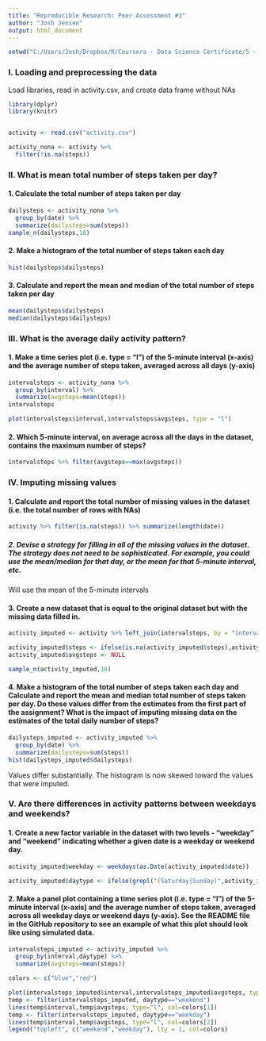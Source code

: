 ```yaml
---
title: "Reproducible Research: Peer Assessment #1"
author: "Josh Jensen"
output: html_document
---
```


```r
setwd("C:/Users/Josh/Dropbox/R/Coursera - Data Science Certificate/5 - Reproducible Research/Peer Assessment 1")
```

### I. Loading and preprocessing the data

Load libraries, read in activity.csv, and create data frame without NAs
```r
library(dplyr)
library(knitr)


activity <- read.csv("activity.csv")

activity_nona <- activity %>% 
  filter(!is.na(steps))
```

### II. What is mean total number of steps taken per day?
#### 1. Calculate the total number of steps taken per day

```r
dailysteps <- activity_nona %>% 
  group_by(date) %>% 
  summarize(dailysteps=sum(steps))
sample_n(dailysteps,10)
```
 
#### 2. Make a histogram of the total number of steps taken each day
```r
hist(dailysteps$dailysteps)
```

#### 3. Calculate and report the mean and median of the total number of steps taken per day

```r
mean(dailysteps$dailysteps)
median(dailysteps$dailysteps)
```

### III. What is the average daily activity pattern?
#### 1. Make a time series plot (i.e. type = "l") of the 5-minute interval (x-axis) and the average number of steps taken, averaged across all days (y-axis)

```r
intervalsteps <- activity_nona %>%
  group_by(interval) %>%
  summarize(avgsteps=mean(steps))
intervalsteps

plot(intervalsteps$interval,intervalsteps$avgsteps, type = "l")
```

     
#### 2. Which 5-minute interval, on average across all the days in the dataset, contains the maximum number of steps?

```r
intervalsteps %>% filter(avgsteps==max(avgsteps))
```

### IV. Imputing missing values
#### 1. Calculate and report the total number of missing values in the dataset (i.e. the total number of rows with NAs)

```r
activity %>% filter(is.na(steps)) %>% summarize(length(date))
```

##### 2. Devise a strategy for filling in all of the missing values in the dataset. The strategy does not need to be sophisticated. For example, you could use the mean/median for that day, or the mean for that 5-minute interval, etc.

Will use the mean of the 5-minute intervals


#### 3. Create a new dataset that is equal to the original dataset but with the missing data filled in.
```r
activity_imputed <- activity %>% left_join(intervalsteps, by = "interval")

activity_imputed$steps <- ifelse(is.na(activity_imputed$steps),activity_imputed$avgsteps,activity_imputed$steps)
activity_imputed$avgsteps <- NULL

sample_n(activity_imputed,10)
```

#### 4. Make a histogram of the total number of steps taken each day and Calculate and report the mean and median total number of steps taken per day. Do these values differ from the estimates from the first part of the assignment? What is the impact of imputing missing data on the estimates of the total daily number of steps?

```r
dailysteps_imputed <- activity_imputed %>% 
  group_by(date) %>% 
  summarize(dailysteps=sum(steps))
hist(dailysteps_imputed$dailysteps)
```

Values differ substantially. The histogram is now skewed toward the values that were imputed.

### V. Are there differences in activity patterns between weekdays and weekends?
#### 1. Create a new factor variable in the dataset with two levels - "weekday" and "weekend" indicating whether a given date is a weekday or weekend day.

```r
activity_imputed$weekday <- weekdays(as.Date(activity_imputed$date))

activity_imputed$daytype <- ifelse(grepl("(Saturday|Sunday)",activity_imputed$weekday),"weekend","weekday")
```

#### 2. Make a panel plot containing a time series plot (i.e. type = "l") of the 5-minute interval (x-axis) and the average number of steps taken, averaged across all weekday days or weekend days (y-axis). See the README file in the GitHub repository to see an example of what this plot should look like using simulated data.

```r
intervalsteps_imputed <- activity_imputed %>%
  group_by(interval,daytype) %>%
  summarize(avgsteps=mean(steps))

colors <- c("blue","red")

plot(intervalsteps_imputed$interval,intervalsteps_imputed$avgsteps, type="n")
temp <- filter(intervalsteps_imputed, daytype=="weekend")
lines(temp$interval,temp$avgsteps, type="l", col=colors[1])
temp <- filter(intervalsteps_imputed, daytype=="weekday")
lines(temp$interval,temp$avgsteps, type="l", col=colors[2])
legend("topleft", c("weekend","weekday"), lty = 1, col=colors)
```
